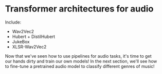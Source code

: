 # Transformer architectures for audio

Include:

* Wav2Vec2
* Hubert + DistilHubert
* JukeBox
* XLSR-Wav2Vec2


Now that we've seen how to use pipelines for audio tasks, it's time to get our hands dirty and train our own models! In the next section, we'll see how to fine-tune a pretrained audio model to classify different genres of music!